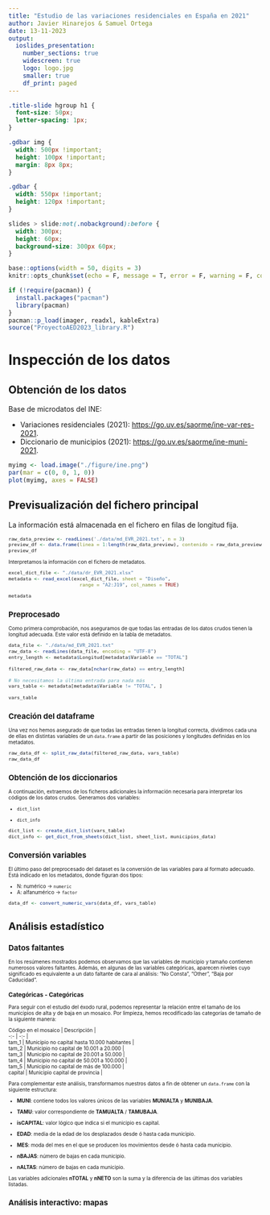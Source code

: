 ---
title: "Estudio de las variaciones residenciales en España en 2021"
author: Javier Hinarejos & Samuel Ortega
date: 13-11-2023
output:
  ioslides_presentation:
    number_sections: true
    widescreen: true
    logo: logo.jpg
    smaller: true
    df_print: paged
---

```{css style-opts, echo=FALSE}

.title-slide hgroup h1 {
  font-size: 50px;
  letter-spacing: 1px;
}

.gdbar img {
  width: 500px !important;
  height: 100px !important;
  margin: 8px 8px;
}

.gdbar {
  width: 550px !important;
  height: 120px !important;
}

slides > slide:not(.nobackground):before {
  width: 300px;
  height: 60px;
  background-size: 300px 60px;
}
```

```{r setup, include=FALSE}
base::options(width = 50, digits = 3)
knitr::opts_chunk$set(echo = F, message = T, error = F, warning = F, comment = NA, dpi = 100, tidy = T, cache.path = '.cache/', fig.path = './figure/', include = T)

if (!require(pacman)) {
  install.packages("pacman")
  library(pacman)
}
pacman::p_load(imager, readxl, kableExtra)
source("ProyectoAED2023_library.R")
```

# Inspección de los datos

## Obtención de los datos {#obt-datos}

<style>
  #obt-datos > p {      
    margin-top: -30px;     
  }
  </style>
  
Base de microdatos del INE:

 - Variaciones residenciales (2021): [https://go.uv.es/saorme/ine-var-res-2021](https://go.uv.es/saorme/ine-var-res-2021).
 - Diccionario de municipios (2021): [https://go.uv.es/saorme/ine-muni-2021](https://go.uv.es/saorme/ine-muni-2021).

```{r ine-img, fig.height = 4, fig.align="center"}
myimg <- load.image("./figure/ine.png")
par(mar = c(0, 0, 1, 0))
plot(myimg, axes = FALSE)
```


## Previsualización del fichero principal

La información está almacenada en el fichero en filas de longitud fija.

<font size="1">
```{r preview}
raw_data_preview <- readLines('./data/md_EVR_2021.txt', n = 3)
preview_df <- data.frame(linea = 1:length(raw_data_preview), contenido = raw_data_preview)
preview_df
```
<font size="1">

Interpretamos la información con el fichero de metadatos.

<font size="1">
```{r metadatos}
excel_dict_file <- "./data/dr_EVR_2021.xlsx"
metadata <- read_excel(excel_dict_file, sheet = "Diseño",
                         range = "A2:J19", col_names = TRUE)

metadata
```
<font size="1">

## Preprocesado

Como primera comprobación, nos aseguramos de que todas las entradas de los datos crudos tienen la longitud adecuada. Este valor está definido en la tabla de metadatos.

```{r}
data_file <- "./data/md_EVR_2021.txt"
raw_data <- readLines(data_file, encoding = "UTF-8")
entry_length <- metadata$Longitud[metadata$Variable == "TOTAL"]

filtered_raw_data <- raw_data[nchar(raw_data) == entry_length]

# No necesitamos la última entrada para nada más
vars_table <- metadata[metadata$Variable != "TOTAL", ]

vars_table
```


## Creación del dataframe

Una vez nos hemos asegurado de que todas las entradas tienen la longitud correcta, dividimos cada una de ellas en distintas variables de un `data.frame` a partir de las posiciones y longitudes definidas en los metadatos.

```{r split-data}
raw_data_df <- split_raw_data(filtered_raw_data, vars_table)
raw_data_df
```

## Obtención de los diccionarios

A continuación, extraemos de los ficheros adicionales la información necesaria para interpretar los códigos de los datos crudos. Generamos dos variables:

 - `dict_list`
 
 - `dict_info`

```{r get-dicts}
dict_list <- create_dict_list(vars_table)
dict_info <- get_dict_from_sheets(dict_list, sheet_list, municipios_data)
```

## Conversión variables

El último paso del preprocesado del dataset es la conversión de las variables para al formato adecuado. Está indicado en los metadatos, donde figuran dos tipos:

 - N: numérico -> `numeric`
 - A: alfanumérico -> `factor`

```{r convert-num}
data_df <- convert_numeric_vars(data_df, vars_table)
```

# Análisis estadístico

## Datos faltantes

En los resúmenes mostrados podemos observamos que las variables de municipio y tamaño contienen numerosos valores faltantes. Además, en algunas de las variables categóricas, aparecen niveles cuyo significado es equivalente a un dato faltante de cara al análisis: "No Consta", "Other", "Baja por Caducidad".

### Categóricas - Categóricas

Para seguir con el estudio del éxodo rural, podemos representar la relación entre el tamaño de los municipios de alta y de baja en un mosaico. Por limpieza, hemos recodificado las categorías de tamaño de la siguiente manera:

| Código en el mosaico | Descripción |
| -:- | -:- |
| tam_1 | Municipio no capital hasta 10.000 habitantes |
| tam_2 | Municipio no capital de 10.001 a 20.000 |
| tam_3 | Municipio no capital de 20.001 a 50.000 |
| tam_4 | Municipio no capital de 50.001 a 100.000 |
| tam_5 | Municipio no capital  de más de 100.000 |
| capital | Municipio capital de provincia |

Para complementar este análisis, transformamos nuestros datos a fin de obtener un `data.frame` con la siguiente estructura:

 - **MUNI**: contiene todos los valores únicos de las variables **MUNIALTA** y **MUNIBAJA**.

 - **TAMU**: valor correspondiente de **TAMUALTA** / **TAMUBAJA**.
 
 - **isCAPITAL**: valor lógico que indica si el municipio es capital.
 
 - **EDAD**: media de la edad de los desplazados desde ó hasta cada municipio.
 
 - **MES**: moda del mes en el que se producen los movimientos desde ó hasta cada municipio.
 
 - **nBAJAS**: número de bajas en cada municipio.
 
 - **nALTAS**: número de bajas en cada municipio.
 
Las variables adicionales **nTOTAL** y **nNETO** son la suma y la diferencia de las últimas dos variables listadas.

## Análisis interactivo: mapas
